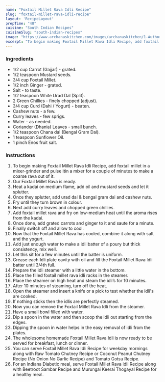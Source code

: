 ---
name: "Foxtail Millet Rava Idli Recipe"
slug: "foxtail-millet-rava-idli-recipe"
layout: 'RecipeLayout'
prepTime: "40"
cuisine: "South Indian Recipes"
cuisineSlug: "south-indian-recipes"
image: "https://www.archanaskitchen.com/images/archanaskitchen/1-Author/Smitha-Kalluraya/FOXTAIL_MILLET_RAVA_IDLIS.jpg"
excerpt: "To begin making Foxtail Millet Rava Idli Recipe, add foxtail millet in a mixer-grinder and pulse itin a mixer for a couple of minutes to make a coarse rava out of it"
---

### Ingredients

- 1/2 cup Carrot (Gajjar) - grated.
- 1/2 teaspoon Mustard seeds.
- 3/4 cup Foxtail Millet.
- 1/2 inch Ginger - grated.
- Salt - to taste.
- 1/2 teaspoon White Urad Dal (Split).
- 2 Green Chillies - finely chopped (adjust).
- 3/4 cup Curd (Dahi / Yogurt) - beaten.
- Cashew nuts - a few.
- Curry leaves - few sprigs.
- Water - as needed.
- Coriander (Dhania) Leaves - small bunch.
- 1/2 teaspoon Chana dal (Bengal Gram Dal).
- 1 teaspoon Sunflower Oil.
- 1 pinch Enos fruit salt.

### Instructions

1. To begin making Foxtail Millet Rava Idli Recipe, add foxtail millet in a mixer-grinder and pulse itin a mixer for a couple of minutes to make a coarse rava out of it.
1. Our Foxtail Millet Rava is ready.
1. Heat a kadai on medium flame, add oil and mustard seeds and let it splutter.
1. Once they splutter, add urad dal & bengal gram dal and cashew nuts.
1. Fry until they turn brown in colour.
1.  Next add curry leaves and chopped green chillies.
1. Add foxtail millet rava and fry on low-medium heat until the aroma rises from the kadai.
1. Once done, add grated carrots and ginger to it  and saute for a minute.
1. Finally switch off and allow to cool.
1. Now  that the Foxtail Millet Rava has cooled, combine it along with salt and the yogurt.
1. Add just enough water to make a idli batter of a poury but thick consistency, mix well.
1. Let this sit for a few minutes until the batter is uniform.
1. Grease each Idli plate cavity with oil and fill the Foxtail Millet Rava Idli batter until 3/4th full.
1. Prepare the idli steamer with a little water in the bottom.
1. Place the filled foxtail millet rava idli racks in the steamer.
1. Place the steamer on high heat and steam the idli’s for 10 minutes.
1. After 10 minutes of steaming, turn off the heat.
1. Open the steamer and insert a knife or a pick to test whether the idli's are cooked.
1. If nothing sticks then the idlis are perfectly steamed.
1. Now you can remove the Foxtail Millet Rava Idli from the steamer.
1. Have a small bowl filled with water.
1. Dip a spoon in the water and then scoop the idli out starting from the edges.
1. Dipping the spoon in water helps in the easy removal of idli from the plates.
1. The wholesome homemade Foxtail Millet Rava Idli is now ready to be served for breakfast, lunch or dinner.
1. You  can serve Foxtail Millet Rava Idli Recipe for weekday mornings along with Raw Tomato Chutney Recipe or Coconut Peanut Chutney Recipe (No Onion No Garlic Recipe) and Tomato Gotsu Recipe.
1. For an Indiana Diabetic meal, serve Foxtail Millet Rava Idli Recipe along with Beetroot Sambar Recipe and Murungai Keerai Thogayal Recipe for a healthy meal.
